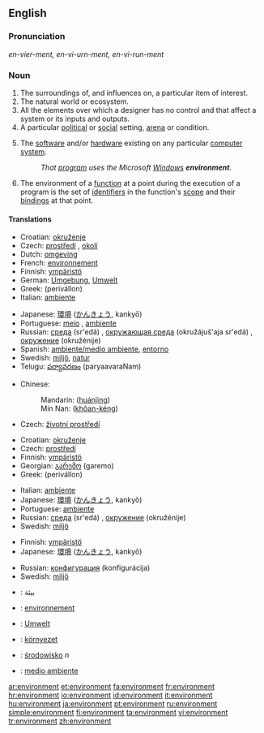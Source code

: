 {{see|Environment}}
{{wikipedia|dab=environment}}
==English==

===Pronunciation===
''en-vier-ment, en-vi-urn-ment, en-vi-run-ment''

===Noun===
{{en-noun}}

# The surroundings of, and influences on, a particular item of interest.
# The natural world or ecosystem.
# All the elements over which a designer has no control and that affect a system or its inputs and outputs.
# A particular [[political]] or [[social]] setting, [[arena]] or condition.
# {{context|computing}} The [[software]] and/or [[hardware]] existing on any particular [[computer]] [[system]].
#:''That [[program]] uses the Microsoft [[Windows]] '''environment'''.''
# {{complang}} The environment of a [[function]] at a point during the execution of a program is the set of [[identifiers]] in the function's [[scope]] and their [[bindings]] at that point.

====Translations====
{{trans-top|area around something}}
*Croatian: [[okruženje]]
*Czech: [[prostředí]] {{n}}, [[okolí]] {{n}}
*Dutch: [[omgeving]] {{c}}
*French: [[environnement]]
*Finnish: [[ympäristö]]
*German: [[Umgebung]], [[Umwelt]]
*Greek: {{t|el|περιβάλλον|n|}} (perivállon)
*Italian: [[ambiente]] {{m}}
{{trans-mid}}
*Japanese: [[環境]] ([[かんきょう]], kankyō)
*Portuguese: [[meio]] {{m}}, [[ambiente]] {{m}}
*Russian: [[среда]] (sr'edá) {{f}}, [[окружающая среда]] (okružájuš'aja sr'edá) {{f}}, [[окружение]] (okružénije) {{n}}
*Spanish: [[ambiente/medio ambiente]], [[entorno]]
*Swedish: [[miljö]], [[natur]]
*Telugu: [[పర్యావరణం]] (paryaavaraNam)
{{trans-bottom}}

{{trans-top|natural world or ecosystem}}
*Chinese:
*:Mandarin: {{zh-ts|環境|环境}} ([[huánjìng]])
*:Min Nan: {{zh-ts|環境|环境}} ([[khôan-kéng]])
{{trans-mid}}
*Czech: [[životní prostředí]] {{n}}
{{trans-bottom}}

{{trans-top|political or social setting, arena or condition}}
*Croatian: [[okruženje]]
*Czech: [[prostředí]] {{n}}
*Finnish: [[ympäristö]]
*Georgian: [[გარემო]] (garemo)
*Greek: {{t|el|περιβάλλον|n|}} (perivállon)
{{trans-mid}}
*Italian: [[ambiente]] {{m}}
*Japanese: [[環境]] ([[かんきょう]], kankyō)
*Portuguese: [[ambiente]] {{m}}
*Russian: [[среда]] (sr'edá) {{f}}, [[окружение]] (okružénije) {{n}}
*Swedish: [[miljö]]
{{trans-bottom}}

{{trans-top|software or hardware on a computer}}
*Finnish: [[ympäristö]]
*Japanese: [[環境]] ([[かんきょう]], kankyō)
{{trans-mid}}
*Russian: [[конфигурация]] (konfigurácija) {{f}}
*Swedish: [[miljö]]
{{trans-bottom}}

{{checktrans}}
{{trans-top|Translations to be categorised}}
*{{ttbc|Arabic}}: بيئة
*{{ttbc|French}}: [[environnement]]
*{{ttbc|German}}: [[Umwelt]]
{{trans-mid}}
*{{ttbc|Hungarian}}: [[környezet]]
*{{ttbc|Polish}}: [[środowisko]] ''n''
*{{ttbc|Spanish}}: [[medio ambiente]] 
{{trans-bottom}}

[[ar:environment]]
[[et:environment]]
[[fa:environment]]
[[fr:environment]]
[[hr:environment]]
[[io:environment]]
[[id:environment]]
[[it:environment]]
[[hu:environment]]
[[ja:environment]]
[[pt:environment]]
[[ru:environment]]
[[simple:environment]]
[[fi:environment]]
[[ta:environment]]
[[vi:environment]]
[[tr:environment]]
[[zh:environment]]